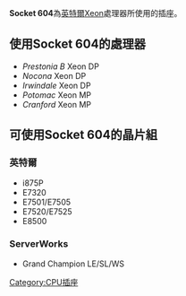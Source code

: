 {{Infobox CPU socket
|name = Socket 604
| image = [[File:Syn_8.jpg|200px]]
| type = PGA-ZIF
| formfactors = 
| contacts = 604
| protocol = 
| fsb = 133MHz(QDR)，533MHz<br />200MHz(QDR)，800MHz
| voltage = 
| processors = [[Intel|Intel]] [[Xeon|Xeon]]
}}
'''Socket 604'''為[[英特爾|英特爾]][[Xeon|Xeon]]處理器所使用的插座。

== 使用Socket 604的處理器 ==
* ''Prestonia B'' Xeon DP
* ''Nocona'' Xeon DP
* ''Irwindale'' Xeon DP
* ''Potomac'' Xeon MP
* ''Cranford'' Xeon MP

== 可使用Socket 604的晶片組 ==
=== 英特爾 ===
* i875P
* E7320
* E7501/E7505
* E7520/E7525
* E8500
=== ServerWorks ===
* Grand Champion LE/SL/WS

{{compu-stub}}
{{Intelsock}}

[[Category:CPU插座|Category:CPU插座]]